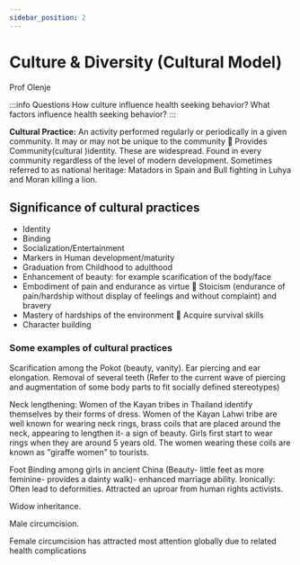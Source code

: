 ```yaml
---
sidebar_position: 2
---
```


# Culture & Diversity (Cultural Model)

Prof Olenje

:::info Questions
How culture influence health seeking behavior? What factors influence health seeking behavior?
:::

**Cultural Practice:** An activity performed regularly or periodically in a given community. It may or may not be unique to the community  Provides Community(cultural )identity. These are widespread. Found in every community regardless of the level of modern development. Sometimes referred to as national heritage: Matadors in Spain and Bull fighting in Luhya and Moran killing a lion.

## Significance of cultural practices

- Identity
- Binding
- Socialization/Entertainment
- Markers in Human development/maturity
- Graduation from Childhood to adulthood
- Enhancement of beauty: for example scarification of the body/face
- Embodiment of pain and endurance as virtue  Stoicism (endurance of pain/hardship without display of feelings and without complaint) and bravery
- Mastery of hardships of the environment  Acquire survival skills
- Character building

### Some examples of cultural practices

Scarification among the Pokot (beauty, vanity). Ear piercing and ear elongation. Removal of several teeth (Refer to the current wave of piercing and augmentation of some body parts to fit socially defined stereotypes)

Neck lengthening: Women of the Kayan tribes in Thailand identify themselves by their forms of dress. Women of the Kayan Lahwi tribe are well known for wearing neck rings, brass coils that are placed around the neck, appearing to lengthen it- a sign of beauty. Girls first start to wear rings when they are around 5 years old. The women wearing these coils are known as "giraffe women" to tourists.

Foot Binding among girls in ancient China (Beauty- little feet as more feminine- provides a dainty walk)- enhanced marriage ability. Ironically: Often lead to deformities. Attracted an uproar from human rights activists.

Widow inheritance.

Male circumcision.

Female circumcision has attracted most attention globally due to related health complications
